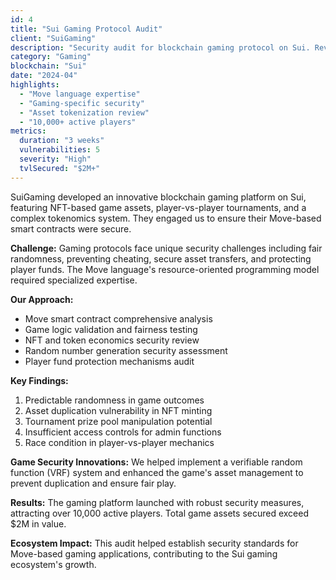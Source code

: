 ```yaml
---
id: 4
title: "Sui Gaming Protocol Audit"
client: "SuiGaming"
description: "Security audit for blockchain gaming protocol on Sui. Reviewed Move smart contracts and game asset tokenization mechanisms."
category: "Gaming"
blockchain: "Sui"
date: "2024-04"
highlights:
  - "Move language expertise"
  - "Gaming-specific security"
  - "Asset tokenization review"
  - "10,000+ active players"
metrics:
  duration: "3 weeks"
  vulnerabilities: 5
  severity: "High"
  tvlSecured: "$2M+"
---
```


SuiGaming developed an innovative blockchain gaming platform on Sui, featuring NFT-based game assets, player-vs-player tournaments, and a complex tokenomics system. They engaged us to ensure their Move-based smart contracts were secure.

**Challenge:**
Gaming protocols face unique security challenges including fair randomness, preventing cheating, secure asset transfers, and protecting player funds. The Move language's resource-oriented programming model required specialized expertise.

**Our Approach:**
- Move smart contract comprehensive analysis
- Game logic validation and fairness testing
- NFT and token economics security review
- Random number generation security assessment
- Player fund protection mechanisms audit

**Key Findings:**
1. Predictable randomness in game outcomes
2. Asset duplication vulnerability in NFT minting
3. Tournament prize pool manipulation potential
4. Insufficient access controls for admin functions
5. Race condition in player-vs-player mechanics

**Game Security Innovations:**
We helped implement a verifiable random function (VRF) system and enhanced the game's asset management to prevent duplication and ensure fair play.

**Results:**
The gaming platform launched with robust security measures, attracting over 10,000 active players. Total game assets secured exceed $2M in value.

**Ecosystem Impact:**
This audit helped establish security standards for Move-based gaming applications, contributing to the Sui gaming ecosystem's growth.